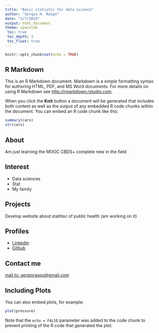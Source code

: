 ```yaml
---
title: "Basic statistic for data science"
author: "Sergio H. Raspo"
date: "2/7/2019"
output: html_document
theme: spacelab 
 toc: true
 toc_depth: 3 
 toc_float: true
---
```


```r
knitr::opts_chunk$set(echo = TRUE)
```

## R Markdown

This is an R Markdown document. Markdown is a simple formatting syntax for authoring HTML, PDF, and MS Word documents. For more details on using R Markdown see <http://rmarkdown.rstudio.com>.

When you click the **Knit** button a document will be generated that includes both content as well as the output of any embedded R code chunks within the document. You can embed an R code chunk like this:

```r
summary(cars)
str(cars)
```
## About 

Am just learning the MOOC CBDS+ complete new in the field

## Interest

* Data sciences
* Stat
* My family

## Projects

Develop website about statitisc of public health (am working on it)

## Profiles

* [Linkedin](https://www.linkedin.com/in/sergiohraspo/)
* [Github](https://github.com/sergioraspo)

## Contact me

[mail to: sergioraspo@gmail.com](sergioraspo@gmail.com)


## Including Plots

You can also embed plots, for example:

```r
plot(pressure)
```

Note that the `echo = FALSE` parameter was added to the code chunk to prevent printing of the R code that generated the plot.


